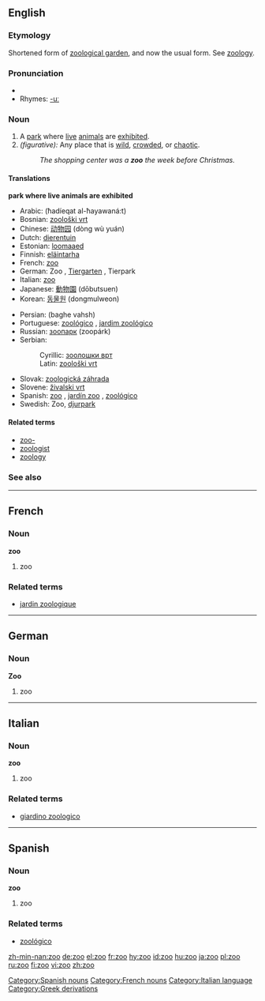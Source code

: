 ==English==

===Etymology===
Shortened form of [[zoological garden]], and now the usual form. See [[zoology]].

===Pronunciation===
*{{IPA|/zuː/}}
*Rhymes: [[Rhymes:English:-uː|-uː]]

===Noun===
{{en-noun-reg}}

# A [[park]] where [[live]] [[animal]]s are [[exhibit]]ed.
# ''(figurative):'' Any place that is [[wild]], [[crowd]]ed, or [[chaotic]].
#:''The shopping center was a '''zoo''' the week before Christmas.''

====Translations====
'''park where live animals are exhibited'''

{{top}}
*Arabic: {{ARchar|[[حديقة الحيوانات]]}} (ħadíeqat al-ħayawaná:t) {{f}}
*Bosnian: [[zoološki vrt#Bosnian|zoološki vrt]] {{m}}
*Chinese: [[动物园]] (dòng wù yuán)
*Dutch: [[dierentuin]]
*Estonian: [[loomaaed]]
*Finnish: [[eläintarha]]
*French: [[#French|zoo]] {{m}}
*German: Zoo {{m}}, [[Tiergarten]] {{m}}, Tierpark {{m}}
*Italian: [[#Italian|zoo]] {{m}}
*Japanese: [[動物園]] (dōbutsuen)
*Korean: [[동물원]] (dongmulweon)
{{mid}}
*Persian: {{FAchar|[[باغ وحش]]}} (baghe vahsh)
*Portuguese: [[zoológico]] {{m}}, [[jardim zoológico]] {{m}}
*Russian: [[зоопарк]] (zoopárk) {{m}}
*Serbian:
*:Cyrillic: [[зоолошки врт#Serbian|зоолошки врт]] {{m}}
*:Latin: [[zoološki vrt#Serbian|zoološki vrt]] {{m}}
*Slovak: [[zoologická záhrada#Slovak|zoologická záhrada]] {{f}}
*Slovene: [[živalski vrt]] {{m}}
*Spanish: [[#Spanish|zoo]] {{m}}, [[jardín zoo]] {{m}}, [[zoológico]] {{m}}
*Swedish: Zoo, [[djurpark]]
{{bottom}}

====Related terms====
*[[zoo-]]
*[[zoologist]]
*[[zoology]]

===See also===
{{pedialite}}


----
==French==
===Noun===
'''zoo''' {{m}}
#zoo
===Related terms===
*[[jardin zoologique]]


----
==German==
===Noun===
'''Zoo''' {{m}}
#zoo


----
==Italian==
===Noun===
'''zoo''' {{m}}
#zoo
===Related terms===
*[[giardino zoologico]]


----
==Spanish==
===Noun===
'''zoo''' {{m}}
#zoo
===Related terms===
*[[zoológico]]

[[Category:Spanish nouns]]

[[Category:French nouns]]
[[Category:Italian language]]
[[Category:Greek derivations]]

[[zh-min-nan:zoo]]
[[de:zoo]]
[[el:zoo]]
[[fr:zoo]]
[[hy:zoo]]
[[id:zoo]]
[[hu:zoo]]
[[ja:zoo]]
[[pl:zoo]]
[[ru:zoo]]
[[fi:zoo]]
[[vi:zoo]]
[[zh:zoo]]